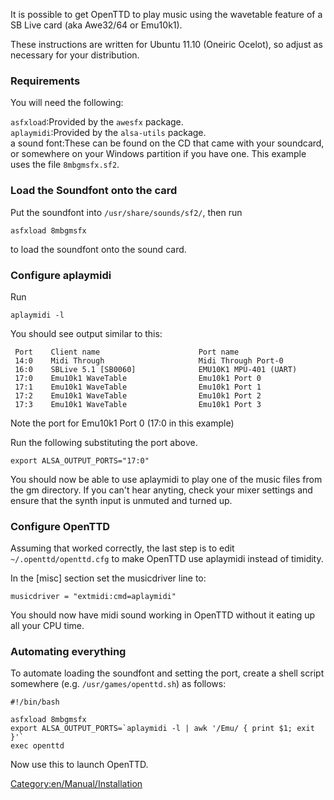 [[Category:en/Manual/Installation]]

It is possible to get OpenTTD to play music using the wavetable feature of a SB Live card (aka Awe32/64 or Emu10k1).

These instructions are written for Ubuntu 11.10 (Oneiric Ocelot), so adjust as necessary for your distribution.

===Requirements===

You will need the following:

;<tt>asfxload</tt>:Provided by the <tt>awesfx</tt> package.
;<tt>aplaymidi</tt>:Provided by the <tt>alsa-utils</tt> package.
;a sound font:These can be found on the CD that came with your soundcard, or somewhere on your Windows partition if you have one.  This example uses the file <tt>8mbgmsfx.sf2</tt>.

===Load the Soundfont onto the card===

Put the soundfont into <tt>/usr/share/sounds/sf2/</tt>, then run
<pre>asfxload 8mbgmsfx</pre>
to load the soundfont onto the sound card.

===Configure aplaymidi===

Run
<pre>aplaymidi -l</pre>
You should see output similar to this:
<pre>
 Port    Client name                      Port name
 14:0    Midi Through                     Midi Through Port-0
 16:0    SBLive 5.1 [SB0060]              EMU10K1 MPU-401 (UART)
 17:0    Emu10k1 WaveTable                Emu10k1 Port 0
 17:1    Emu10k1 WaveTable                Emu10k1 Port 1
 17:2    Emu10k1 WaveTable                Emu10k1 Port 2
 17:3    Emu10k1 WaveTable                Emu10k1 Port 3
</pre>

Note the port for Emu10k1 Port 0 (17:0 in this example)

Run the following substituting the port above.
<pre>export ALSA_OUTPUT_PORTS="17:0"</pre>

You should now be able to use aplaymidi to play one of the music files from the gm directory.  If you can't hear anyting, check your mixer settings and ensure that the synth input is unmuted and turned up.

===Configure OpenTTD===

Assuming that worked correctly, the last step is to edit <tt>~/.openttd/openttd.cfg</tt> to make OpenTTD use aplaymidi instead of timidity.

In the [misc] section set the musicdriver line to:
<pre>musicdriver = "extmidi:cmd=aplaymidi"</pre>

You should now have midi sound working in OpenTTD without it eating up all your CPU time.

=== Automating everything ===

To automate loading the soundfont and setting the port, create a shell script somewhere (e.g. <tt>/usr/games/openttd.sh</tt>) as follows:
<pre>
#!/bin/bash

asfxload 8mbgmsfx
export ALSA_OUTPUT_PORTS=`aplaymidi -l | awk '/Emu/ { print $1; exit }'`
exec openttd
</pre>
Now use this to launch OpenTTD.